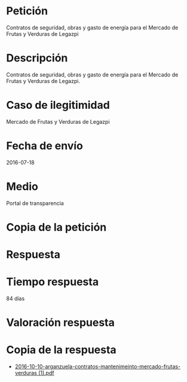 Petición
========

Contratos de seguridad, obras y gasto de energía para el Mercado de
Frutas y Verduras de Legazpi

Descripción
===========

Contratos de seguridad, obras y gasto de energía para el Mercado de
Frutas y Verduras de Legazpi.

Caso de ilegitimidad
====================

Mercado de Frutas y Verduras de Legazpi

Fecha de envío
==============

2016-07-18

Medio
=====

Portal de transparencia

Copia de la petición
====================

Respuesta
=========

Tiempo respuesta
================

84 días

Valoración respuesta
====================

Copia de la respuesta
=====================

-   [2016-10-10-arganzuela-contratos-mantenimeinto-mercado-frutas-verduras
    (1).pdf](https://dl.airtable.com/66qEadQKO4tWxhv2iRLQ_2016-10-10-arganzuela-contratos-mantenimeinto-mercado-frutas-verduras%20(1).pdf)
